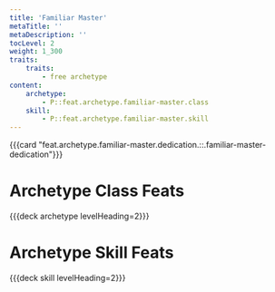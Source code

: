 ```yaml
---
title: 'Familiar Master'
metaTitle: ''
metaDescription: ''
tocLevel: 2
weight: 1_300
traits:
    traits:
        - free archetype
content:
    archetype:
        - P::feat.archetype.familiar-master.class
    skill:
        - P::feat.archetype.familiar-master.skill
---
```


{{{card "feat.archetype.familiar-master.dedication.::.familiar-master-dedication"}}}

# Archetype Class Feats

{{{deck archetype levelHeading=2}}}

# Archetype Skill Feats

{{{deck skill levelHeading=2}}}
